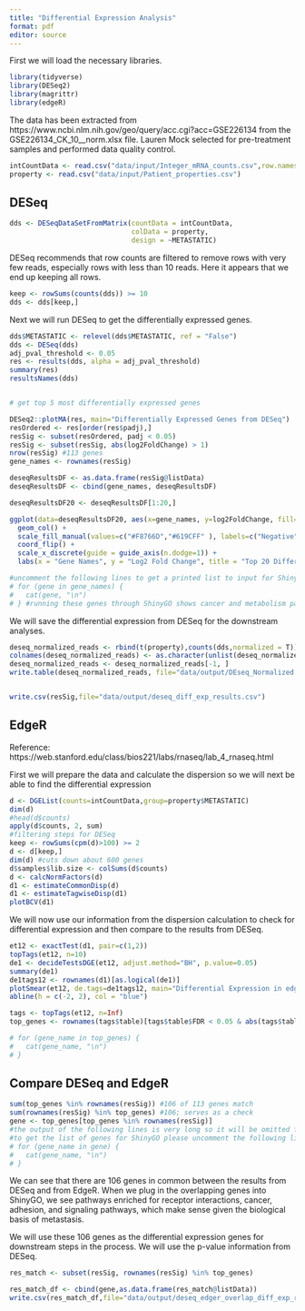 ```yaml
---
title: "Differential Expression Analysis"
format: pdf
editor: source
---
```


First we will load the necessary libraries.



```r
library(tidyverse)
library(DESeq2)
library(magrittr)
library(edgeR)
```


The data has been extracted from https://www.ncbi.nlm.nih.gov/geo/query/acc.cgi?acc=GSE226134 from the GSE226134_CK_10__norm.xlsx file. Lauren Mock selected for pre-treatment samples and performed data quality control.

```r
intCountData <- read.csv("data/input/Integer_mRNA_counts.csv",row.names=1)
property <- read.csv("data/input/Patient_properties.csv")
```


## DESeq


```r
dds <- DESeqDataSetFromMatrix(countData = intCountData,
                              colData = property,
                              design = ~METASTATIC)
```


DESeq recommends that row counts are filtered to remove rows with very few reads, especially rows with less than 10 reads. Here it appears that we end up keeping all rows.


```r
keep <- rowSums(counts(dds)) >= 10
dds <- dds[keep,]
```

Next we will run DESeq to get the differentially expressed genes.

```r
dds$METASTATIC <- relevel(dds$METASTATIC, ref = "False")
dds <- DESeq(dds)
adj_pval_threshold <- 0.05
res <- results(dds, alpha = adj_pval_threshold)
summary(res)
resultsNames(dds)


# get top 5 most differentially expressed genes

DESeq2::plotMA(res, main="Differentially Expressed Genes from DESeq")
resOrdered <- res[order(res$padj),]
resSig <- subset(resOrdered, padj < 0.05)
resSig <- subset(resSig, abs(log2FoldChange) > 1)
nrow(resSig) #113 genes
gene_names <- rownames(resSig)

deseqResultsDF <- as.data.frame(resSig@listData)
deseqResultsDF <- cbind(gene_names, deseqResultsDF)

deseqResultsDF20 <- deseqResultsDF[1:20,]

ggplot(data=deseqResultsDF20, aes(x=gene_names, y=log2FoldChange, fill=log2FoldChange > 0)) +
  geom_col() +
  scale_fill_manual(values=c("#F8766D","#619CFF" ), labels=c("Negative", "Positive"), name="Log2FC") +
  coord_flip() +
  scale_x_discrete(guide = guide_axis(n.dodge=1)) +
  labs(x = "Gene Names", y = "Log2 Fold Change", title = "Top 20 Differentially Expressed Genes from DESeq")

#uncomment the following lines to get a printed list to input for ShinyGO
# for (gene in gene_names) {
#   cat(gene, "\n")
# } #running these genes through ShinyGO shows cancer and metabolism pathways http://bioinformatics.sdstate.edu/go/
```




We will save the differential expression from DESeq for the downstream analyses.

```r
deseq_normalized_reads <- rbind(t(property),counts(dds,normalized = T))
colnames(deseq_normalized_reads) <- as.character(unlist(deseq_normalized_reads[1, ]))
deseq_normalized_reads <- deseq_normalized_reads[-1, ]
write.table(deseq_normalized_reads, file="data/output/DEseq_Normalized.txt",sep="\t",quote = F, col.names = T, row.names = T)


write.csv(resSig,file="data/output/deseq_diff_exp_results.csv")

```







## EdgeR

Reference: https://web.stanford.edu/class/bios221/labs/rnaseq/lab_4_rnaseq.html

First we will prepare the data and calculate the dispersion so we will next be able to find the differential expression
```r
d <- DGEList(counts=intCountData,group=property$METASTATIC)
dim(d)
#head(d$counts)
apply(d$counts, 2, sum)
#filtering steps for DESeq
keep <- rowSums(cpm(d)>100) >= 2
d <- d[keep,]
dim(d) #cuts down about 600 genes
d$samples$lib.size <- colSums(d$counts)
d <- calcNormFactors(d)
d1 <- estimateCommonDisp(d)
d1 <- estimateTagwiseDisp(d1)
plotBCV(d1)
```


We will now use our information from the dispersion calculation to check for differential expression and then compare to the results from DESeq.
```r
et12 <- exactTest(d1, pair=c(1,2))
topTags(et12, n=10)
de1 <- decideTestsDGE(et12, adjust.method="BH", p.value=0.05)
summary(de1)
de1tags12 <- rownames(d1)[as.logical(de1)] 
plotSmear(et12, de.tags=de1tags12, main="Differential Expression in edgeR")
abline(h = c(-2, 2), col = "blue")

tags <- topTags(et12, n=Inf)
top_genes <- rownames(tags$table)[tags$table$FDR < 0.05 & abs(tags$table$logFC) > 1]

# for (gene_name in top_genes) {
#   cat(gene_name, "\n")
# }
```

## Compare DESeq and EdgeR


```r
sum(top_genes %in% rownames(resSig)) #106 of 113 genes match
sum(rownames(resSig) %in% top_genes) #106; serves as a check
gene <- top_genes[top_genes %in% rownames(resSig)]
#the output of the following lines is very long so it will be omitted from our rendered document
#to get the list of genes for ShinyGO please uncomment the following lines:
# for (gene_name in gene) {
#   cat(gene_name, "\n")
# }
```


We can see that there are 106 genes in common between the results from DESeq and from EdgeR. When we plug in the overlapping genes into ShinyGO, we see pathways enriched for receptor interactions, cancer, adhesion, and signaling pathways, which make sense given the biological basis of  metastasis. 


We will use these 106 genes as the differential expression genes for downstream steps in the process. We will use the p-value information from DESeq.
```r
res_match <- subset(resSig, rownames(resSig) %in% top_genes)

res_match_df <- cbind(gene,as.data.frame(res_match@listData))
write.csv(res_match_df,file="data/output/deseq_edger_overlap_diff_exp_results.csv")
```
